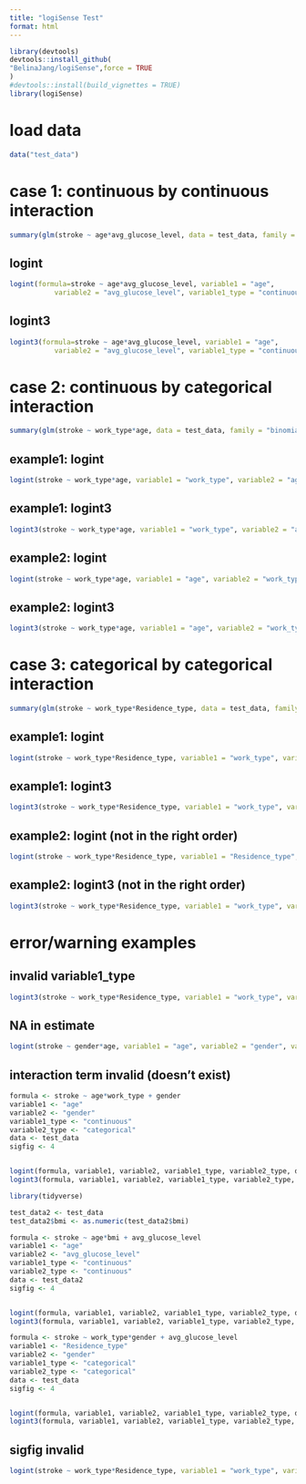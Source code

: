 ```yaml
---
title: "logiSense Test"
format: html
---
```


```r
library(devtools)
devtools::install_github(
"BelinaJang/logiSense",force = TRUE
)
#devtools::install(build_vignettes = TRUE)
library(logiSense)
```

# load data
```r
data("test_data")
```

# case 1: continuous by continuous interaction

```r
summary(glm(stroke ~ age*avg_glucose_level, data = test_data, family = "binomial"))
```

## logint
```r
logint(formula=stroke ~ age*avg_glucose_level, variable1 = "age", 
           variable2 = "avg_glucose_level", variable1_type = "continuous", variable2_type = "continuous", data = test_data)
```

## logint3
```r
logint3(formula=stroke ~ age*avg_glucose_level, variable1 = "age", 
           variable2 = "avg_glucose_level", variable1_type = "continuous", variable2_type = "continuous", data = test_data)
```

# case 2: continuous by categorical interaction

```r
summary(glm(stroke ~ work_type*age, data = test_data, family = "binomial"))
```
## example1: logint
```r
logint(stroke ~ work_type*age, variable1 = "work_type", variable2 = "age", variable1_type = "categorical", variable2_type = "continuous",data=test_data, sigfig=4)
```
## example1: logint3
```r
logint3(stroke ~ work_type*age, variable1 = "work_type", variable2 = "age", variable1_type = "categorical", variable2_type = "continuous",data=test_data, sigfig=4)
```

## example2: logint
```r
logint(stroke ~ work_type*age, variable1 = "age", variable2 = "work_type", variable1_type = "continuous", variable2_type = "categorical",data=test_data, sigfig=4)
```

## example2: logint3
```r
logint3(stroke ~ work_type*age, variable1 = "age", variable2 = "work_type", variable1_type = "continuous", variable2_type = "categorical",data=test_data, sigfig=4)
```


# case 3: categorical by categorical interaction

```r
summary(glm(stroke ~ work_type*Residence_type, data = test_data, family = "binomial"))
```

## example1: logint
```r
logint(stroke ~ work_type*Residence_type, variable1 = "work_type", variable2 = "Residence_type", variable1_type = "categorical", variable2_type = "categorical",data=test_data, sigfig=4)
```

## example1: logint3
```r
logint3(stroke ~ work_type*Residence_type, variable1 = "work_type", variable2 = "Residence_type", variable1_type = "categorical", variable2_type = "categorical",data=test_data, sigfig=4)
```

## example2: logint (not in the right order)
```r
logint(stroke ~ work_type*Residence_type, variable1 = "Residence_type", variable2 = "work_type", variable1_type = "categorical", variable2_type = "categorical",data=test_data, sigfig=4)
```

## example2: logint3 (not in the right order)
```r
logint3(stroke ~ work_type*Residence_type, variable1 = "work_type", variable2 = "Residence_type", variable1_type = "categorical", variable2_type = "categorical",data=test_data, sigfig=4)
```

# error/warning examples
## invalid variable1_type
```r
logint3(stroke ~ work_type*Residence_type, variable1 = "work_type", variable2 = "Residence_type", variable1_type = "categoricals", variable2_type = "categorical",data=test_data, sigfig=4)
```
## NA in estimate
```r
logint(stroke ~ gender*age, variable1 = "age", variable2 = "gender", variable1_type = "continuous", variable2_type = "categorical",data=test_data, sigfig=4)
```
## interaction term invalid (doesn't exist)
```r
formula <- stroke ~ age*work_type + gender
variable1 <- "age"
variable2 <- "gender"
variable1_type <- "continuous"
variable2_type <- "categorical"
data <- test_data
sigfig <- 4


logint(formula, variable1, variable2, variable1_type, variable2_type, data, sigfig)
logint3(formula, variable1, variable2, variable1_type, variable2_type, data, sigfig)
```

```r
library(tidyverse)

test_data2 <- test_data
test_data2$bmi <- as.numeric(test_data2$bmi)

formula <- stroke ~ age*bmi + avg_glucose_level
variable1 <- "age"
variable2 <- "avg_glucose_level"
variable1_type <- "continuous"
variable2_type <- "continuous"
data <- test_data2
sigfig <- 4


logint(formula, variable1, variable2, variable1_type, variable2_type, data, sigfig)
logint3(formula, variable1, variable2, variable1_type, variable2_type, data, sigfig)
```

```r
formula <- stroke ~ work_type*gender + avg_glucose_level
variable1 <- "Residence_type"
variable2 <- "gender"
variable1_type <- "categorical"
variable2_type <- "categorical"
data <- test_data
sigfig <- 4


logint(formula, variable1, variable2, variable1_type, variable2_type, data, sigfig)
logint3(formula, variable1, variable2, variable1_type, variable2_type, data, sigfig)
```

## sigfig invalid
```r
logint(stroke ~ work_type*Residence_type, variable1 = "work_type", variable2 = "Residence_type", variable1_type = "categorical", variable2_type = "categorical",data=test_data, sigfig="3")
```
